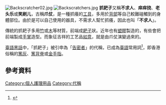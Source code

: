 {{Otheruses|subject=別名「不求人」的器具|other=其他同名人、事、物|不求人}}
[[Image:Backscratcher02.jpg|thumb]]
[[Image:Backscratchers.jpg|thumb]]
'''抓耙子'''又稱'''不求人'''、'''痒痒挠'''、'''老头乐'''或'''笑刷儿'''，古稱'''爪仗'''，是一種抓癢的[[工具|工具]]，多用於[[背部|背部]]等自己較難碰觸到的身體部位。由於是可以自己使用的器具，不需求人幫忙抓癢，因此也叫「'''不求人'''」。

傳統的抓耙子多用[[竹|竹]]或[[木|木]]等材質，前端成[[耙|耙子]]狀。近年也有[[塑膠|塑膠]]製造的，有些會把前端製成[[手掌|手掌]]造型。而象征吉祥的工艺品[[如意|如意]]，就是由爪仗演變過來的。

[[臺語黑話|臺語黑話]]中，「抓耙子」被引申為「[[告密者|告密者]]」的代稱，已成為[[臺語|臺語]]常用詞<ref>{{cite web|url=https://twblg.dict.edu.tw/holodict_new/result_detail.jsp?n_no=3258&curpage=1&sample=%E6%8A%93%E8%80%99%E4%BB%94&radiobutton=1&querytarget=1&limit=20&pagenum=1&rowcount=1|title=抓耙仔|website=臺灣閩南語常用詞辭典|publisher=[[中華民國教育部|教育部]]|access-date=2020-05-08}}</ref>，即香港俗稱的[[篤灰|篤灰]]、[[篤背脊|篤背脊]]或[[金手指|金手指]]。

== 參考資料 == 
<references />

{{Commons category|Backscratcher|抓耙子}}
{{thing-stub}}

{{DEFAULTSORT:Z抓耙子}}
[[Category:個人護理用品|Category:個人護理用品]]
[[Category:代稱|Category:代稱]]